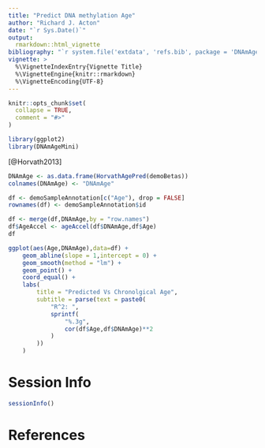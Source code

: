 ```yaml
---
title: "Predict DNA methylation Age"
author: "Richard J. Acton"
date: "`r Sys.Date()`"
output: 
  rmarkdown::html_vignette
bibliography: "`r system.file('extdata', 'refs.bib', package = 'DNAmAgeMini')`"
vignette: >
  %\VignetteIndexEntry{Vignette Title}
  %\VignetteEngine{knitr::rmarkdown}
  %\VignetteEncoding{UTF-8}
---
```


```r
knitr::opts_chunk$set(
  collapse = TRUE,
  comment = "#>"
)
```

```r
library(ggplot2)
library(DNAmAgeMini)
```

[@Horvath2013]

```r
DNAmAge <- as.data.frame(HorvathAgePred(demoBetas))
colnames(DNAmAge) <- "DNAmAge"
```

```r
df <- demoSampleAnnotation[c("Age"), drop = FALSE]
rownames(df) <- demoSampleAnnotation$id

df <- merge(df,DNAmAge,by = "row.names")
df$AgeAccel <- ageAccel(df$DNAmAge,df$Age)
df
```

```r
ggplot(aes(Age,DNAmAge),data=df) + 
	geom_abline(slope = 1,intercept = 0) + 
	geom_smooth(method = "lm") +
	geom_point() + 
	coord_equal() + 
	labs(
		title = "Predicted Vs Chronolgical Age",
		subtitle = parse(text = paste0(
			"R^2: ",
			sprintf(
				"%.3g",
				cor(df$Age,df$DNAmAge)**2
			)
		))
	)
```

# Session Info

```r
sessionInfo()
```

# References
